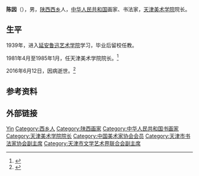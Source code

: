 '''陈因'''（{{bd|1921年|11月|2016年|6月12日|catIdx=Chen陈因}}），男，[[陕西|陕西]][[西乡|西乡]]人，[[中华人民共和国|中华人民共和国]]画家、书法家，[[天津美术学院|天津美术学院]]院长。

== 生平 ==
1939年，进入[[鲁迅艺术学院|延安鲁迅艺术学院]]学习，毕业后留校任教。

1981年4月至1985年1月，任天津美术学院院长。<ref>{{cite news|author=|url=http://202.113.216.7/xygk/lrld.htm|title=天津美术学院历任院长|work=[[天津美术学院|天津美术学院]]|date=|accessdate=2016-06-16|archive-date=2016-01-22|archive-url=https://web.archive.org/web/20160122010540/http://202.113.216.7/xygk/lrld.htm|dead-url=yes}}</ref>

2016年6月12日，因病逝世。<ref>{{cite news |author= |url=http://news.xinhuanet.com/local/2016-06/15/c_129063113.htm |title=原天津美术学院院长陈因去世 享年95岁 |work=[[新华网|新华网]] |date=2016-06-15 |accessdate=2016-06-16 |archive-date=2016-06-15 |archive-url=https://web.archive.org/web/20160615013409/http://news.xinhuanet.com/local/2016-06/15/c_129063113.htm |dead-url=no }}</ref>

== 参考资料 ==
{{reflist}}

== 外部链接 ==
{{Navboxes 
| title  = 陈因在[[中国美术家协会|中国美术家协会]]的职务
| list1  =
{{中国美术家协会第二届理事会}}
{{中国美术家协会第三届理事会}}
}}

{{Authority control}}
{{DEFAULTSORT:Chen陈}}
[[Category:陈姓|Yin]]
[[Category:西乡人|Category:西乡人]]
[[Category:陕西画家|Category:陕西画家]]
[[Category:中华人民共和国书画家|Category:中华人民共和国书画家]]
[[Category:天津美术学院院长|Category:天津美术学院院长]]
[[Category:中国美术家协会会员|Category:中国美术家协会会员]]
[[Category:天津市书法家协会副主席|Category:天津市书法家协会副主席]]
[[Category:天津市文学艺术界联合会副主席|Category:天津市文学艺术界联合会副主席]]
